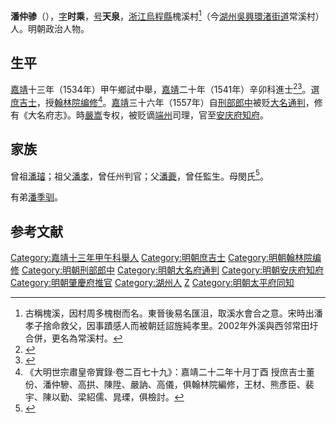 {{明清人物信息框
| 姓名 = 潘仲驂
| 原名 =
| 圖片名稱= 
| 圖片大小 =
| 圖片說明 = 
| 最高職務 = 安慶府知府
| 國家 = 大明 
| 爵位 =
| 籍貫 = 浙江湖州府烏程縣
| 族裔 =  
| 字號 = 字時乘，號天泉
| 諡號 =
| 出生日期 = 生年不詳
| 出生地點 =
| 逝世日期 = 卒年不詳
| 逝世地點 =
| 墓葬 =
| 配偶 = 
| 親屬 = 弟[[潘季驯|潘季驯]]
| 出身 =
* 嘉靖二十年辛丑科進士出身
| 經歷 =
| 著作 =  
}}
'''潘仲骖'''（{{bd|?||?|}}），[[表字|字]]'''时乘'''，[[号|号]]'''天泉'''，[[浙江|浙江]][[烏程縣|烏程縣]]槐溪村<ref>古稱槐溪，因村周多槐樹而名。東晉後易名匯沮，取溪水會合之意。宋時出潘孝子捨命救父，因事蹟感人而被朝廷詔旌純孝里。2002年外溪與西邻常田圩合併，更名為常溪村。</ref>（今[[湖州|湖州]][[吳興區|吳興]][[環渚街道|環渚街道]]常溪村）人。明朝政治人物。

== 生平 ==
[[嘉靖|嘉靖]]十三年（1534年）甲午鄉試中舉，[[嘉靖|嘉靖]]二十年（1541年）辛卯科進士<ref>{{Cite book|title=《皇明贡举考》卷五|author=[[张朝瑞|张朝瑞]]|publisher=《续修四库全书》史部第828册|year=|isbn=|location=|pages=}}</ref><ref>{{Cite book|title=贡举志五种 上|author=鲁小俊，江俊伟著|publisher=武汉大学出版社|year=2009|isbn=978-7-307-07043-1|location=武汉|pages=}}</ref>。選[[庶吉士|庶吉士]]，授[[翰林院编修|翰林院编修]]<ref>《大明世宗肅皇帝實錄·卷二百七十九》：嘉靖二十二年十月丁酉 授庶吉士董份、潘仲驂、高拱、陳陞、嚴訥、高儀，俱翰林院編修，王材、熊彥臣、裴宇、陳以勤、梁紹儒、晁瑮，俱檢討。</ref>。[[嘉靖|嘉靖]]三十六年（1557年）自[[刑部|刑部]][[郎中|郎中]]被贬[[大名府|大名]][[通判|通判]]，修有《大名府志》。時[[嚴嵩|嚴嵩]]专权，被贬谪[[端州|端州]]司理，官至[[安庆府|安庆府]][[知府|知府]]。

== 家族 ==
曾祖[[潘璿|潘璿]]；祖父[[潘孝|潘孝]]，曾任州判官；父[[潘夔|潘夔]]，曾任監生。母閔氏<ref>{{Cite book|title=天一阁藏明代科举录选刊 登科录 点校本|author=龚延明主编|publisher=宁波出版社|year=2016|isbn=978-7-5526-2320-8|location=宁波|pages=|quote=《天一閣藏明代科舉錄選刊.登科錄》之《嘉靖二十年辛丑科進士登科錄》}}</ref>。

有弟[[潘季驯|潘季驯]]。

==参考文献==
{{reflist}}

{{嘉靖二十年辛丑科殿試金榜}}

{{DEFAULTSORT:Pan潘}}
[[Category:嘉靖十三年甲午科舉人|Category:嘉靖十三年甲午科舉人]]
[[Category:明朝庶吉士|Category:明朝庶吉士]]
[[Category:明朝翰林院编修|Category:明朝翰林院编修]]
[[Category:明朝刑部郎中|Category:明朝刑部郎中]]
[[Category:明朝大名府通判|Category:明朝大名府通判]]
[[Category:明朝安庆府知府|Category:明朝安庆府知府]]
[[Category:明朝肇慶府推官|Category:明朝肇慶府推官]]
[[Category:湖州人|Category:湖州人]]
[[Category:潘姓|Z]]
[[Category:明朝太平府同知|Category:明朝太平府同知]]
